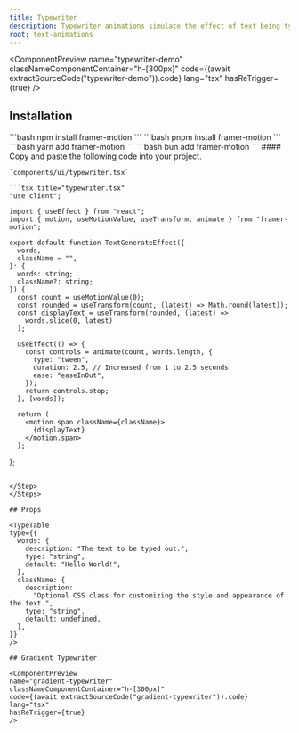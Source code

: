 ```yaml
---
title: Typewriter
description: Typewriter animations simulate the effect of text being typed out in real-time. This technique can be used to create a sense of anticipation and engagement as users watch the text appear on the screen.
root: text-animations
---
```



<ComponentPreview
  name="typewriter-demo"
  classNameComponentContainer="h-[300px]"
  code={(await extractSourceCode("typewriter-demo")).code}
  lang="tsx"
  hasReTrigger={true}
/>

## Installation

<Steps>
  <Step>
    <Tabs items={["npm", "pnpm", "yarn", "bun"]}>
      <Tab>
        ```bash
        npm install framer-motion
        ```
      </Tab>
      <Tab>
      ```bash 
      pnpm install framer-motion 
      ```
      </Tab>
      <Tab>
      ```bash 
      yarn add framer-motion 
      ```
      </Tab>
      <Tab>
      ```bash 
      bun add framer-motion 
      ```
      </Tab>
    </Tabs>
  </Step>

  <Step>
    #### Copy and paste the following code into your project.

    `components/ui/typewriter.tsx`

    ```tsx title="typewriter.tsx"
    "use client";

    import { useEffect } from "react";
    import { motion, useMotionValue, useTransform, animate } from "framer-motion";

    export default function TextGenerateEffect({
      words,
      className = "",
    }: {
      words: string;
      className?: string;
    }) {
      const count = useMotionValue(0);
      const rounded = useTransform(count, (latest) => Math.round(latest));
      const displayText = useTransform(rounded, (latest) =>
        words.slice(0, latest)
      );

      useEffect(() => {
        const controls = animate(count, words.length, {
          type: "tween",
          duration: 2.5, // Increased from 1 to 2.5 seconds
          ease: "easeInOut",
        });
        return controls.stop;
      }, [words]);

      return (
        <motion.span className={className}>
          {displayText}
        </motion.span>
      );
  };
  ```

  </Step>
</Steps>

## Props

<TypeTable
  type={{
    words: {
      description: "The text to be typed out.",
      type: "string",
      default: "Hello World!",
    },
    className: {
      description:
        "Optional CSS class for customizing the style and appearance of the text.",
      type: "string",
      default: undefined,
    },
  }}
/>

## Gradient Typewriter

<ComponentPreview
  name="gradient-typewriter"
  classNameComponentContainer="h-[300px]"
  code={(await extractSourceCode("gradient-typewriter")).code}
  lang="tsx"
  hasReTrigger={true}
/>
